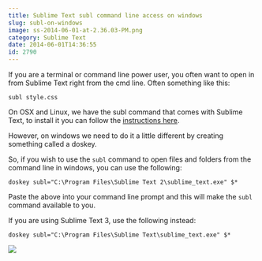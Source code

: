 ```yaml
---
title: Sublime Text subl command line access on windows
slug: subl-on-windows
image: ss-2014-06-01-at-2.36.03-PM.png
category: Sublime Text
date: 2014-06-01T14:36:55
id: 2790
---
```


If you are a terminal or command line power user, you often want to open in from Sublime Text right from the cmd line. Often something like this:

`subl style.css`

On OSX and Linux, we have the subl command that comes with Sublime Text, to install it you can follow the <a href="https://www.sublimetext.com/docs/2/osx_command_line.html" target="_blank">instructions here</a>.

However, on windows we need to do it a little different by creating something called a doskey.

So, if you wish to use the `subl` command to open files and folders from the command line in windows, you can use the following:

`doskey subl="C:\Program Files\Sublime Text 2\sublime_text.exe" $*`

Paste the above into your command line prompt and this will make the `subl` command available to you.

If you are using Sublime Text 3, use the following instead:

`doskey subl="C:\Program Files\Sublime Text\sublime_text.exe" $*`

<a href="https://sublimetextbook.com/?utm_source=windowssubl&utm_medium=banner&utm_campaign=product"><img src="facebook-share2.png" /></a>